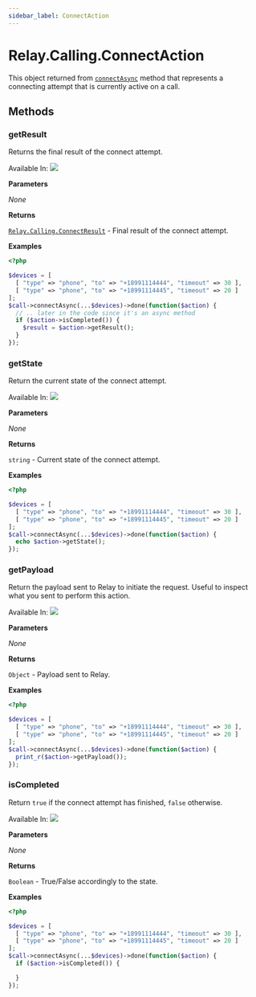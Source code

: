 ```yaml
---
sidebar_label: ConnectAction
---
```


# Relay.Calling.ConnectAction

This object returned from [`connectAsync`](php/reference/relay_calling/call.mdx#connectasync) method that represents a connecting attempt that is currently active on a call.

## Methods

<div class="method-definitions"></div>

### getResult

Returns the final result of the connect attempt.

Available In: <img class="method-available-tag" src="https://img.shields.io/badge/-v2.0+-brightgreen.svg" />

**Parameters**

_None_

**Returns**

[`Relay.Calling.ConnectResult`](php/reference/relay_calling/connect_result.mdx) - Final result of the connect attempt.

**Examples**

```php title="Trying to connect two numbers in series and grab the result when it's completed."
<?php

$devices = [
  [ "type" => "phone", "to" => "+18991114444", "timeout" => 30 ],
  [ "type" => "phone", "to" => "+18991114445", "timeout" => 20 ]
];
$call->connectAsync(...$devices)->done(function($action) {
  // .. later in the code since it's an async method
  if ($action->isCompleted()) {
    $result = $action->getResult();
  }
});
```

### getState

Return the current state of the connect attempt.

Available In: <img class="method-available-tag" src="https://img.shields.io/badge/-v2.0+-brightgreen.svg" />

**Parameters**

_None_

**Returns**

`string` - Current state of the connect attempt.

**Examples**

```php title="Trying to connect two numbers in series and print the state."
<?php

$devices = [
  [ "type" => "phone", "to" => "+18991114444", "timeout" => 30 ],
  [ "type" => "phone", "to" => "+18991114445", "timeout" => 20 ]
];
$call->connectAsync(...$devices)->done(function($action) {
  echo $action->getState();
});
```

### getPayload

Return the payload sent to Relay to initiate the request. Useful to inspect what you sent to perform this action.

Available In: <img class="method-available-tag" src="https://img.shields.io/badge/-v2.0+-brightgreen.svg" />

**Parameters**

_None_

**Returns**

`Object` - Payload sent to Relay.

**Examples**

```php title="Trying to connect two numbers in series and print out the payload."
<?php

$devices = [
  [ "type" => "phone", "to" => "+18991114444", "timeout" => 30 ],
  [ "type" => "phone", "to" => "+18991114445", "timeout" => 20 ]
];
$call->connectAsync(...$devices)->done(function($action) {
  print_r($action->getPayload());
});
```

### isCompleted

Return `true` if the connect attempt has finished, `false` otherwise.

Available In: <img class="method-available-tag" src="https://img.shields.io/badge/-v2.0+-brightgreen.svg" />

**Parameters**

_None_

**Returns**

`Boolean` - True/False accordingly to the state.

**Examples**

```php title="Trying to connect two numbers in series and check if it has finished."
<?php

$devices = [
  [ "type" => "phone", "to" => "+18991114444", "timeout" => 30 ],
  [ "type" => "phone", "to" => "+18991114445", "timeout" => 20 ]
];
$call->connectAsync(...$devices)->done(function($action) {
  if ($action->isCompleted()) {

  }
});
```
